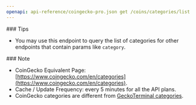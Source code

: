 ```yaml
---
openapi: api-reference/coingecko-pro.json get /coins/categories/list
---
```


<Tip>
  ### Tips

  - You may use this endpoint to query the list of categories for other endpoints that contain params like `category`.
</Tip>

<Note>
  ### Note

  - CoinGecko Equivalent Page: [https://www.coingecko.com/en/categories](https://www.coingecko.com/en/categories).
  - Cache / Update Frequency:  every 5 minutes for all the API plans.
  - CoinGecko categories are different from [GeckoTerminal categories](https://docs.coingecko.com/reference/categories-list).
</Note>